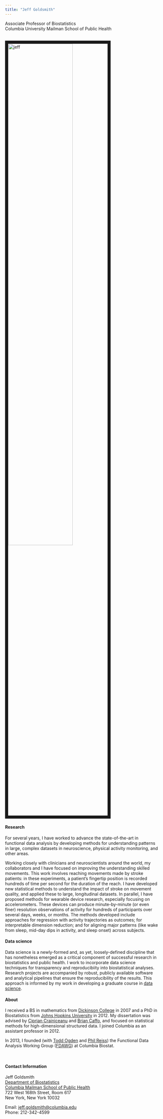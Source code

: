 ```yaml
---
title: "Jeff Goldsmith"
---
```


<link rel="stylesheet" href="styles.css" type="text/css">
<link rel="stylesheet" href="academicons/css/academicons.min.css"/>
<link rel="apple-touch-icon" href="/images/JG_transparent.png" >

Associate Professor of Biostatistics <br>
Columbia University Mailman School of Public Health

<br><img src="images/jeff.jpg" alt="jeff" style="width:65%; border:10px solid"><br>


#### Research

For several years, I have worked to advance the state-of-the-art in functional data analysis by developing methods for understanding patterns in large, complex datasets in neuroscience, physical activity monitoring, and other areas. 

Working closely with clinicians and neuroscientists around the world, my collaborators and I have focused on improving the understanding skilled movements. This work involves reaching movements made by stroke patients: in these experiments, a patient's fingertip position is recorded hundreds of time per second for the duration of the reach. I have developed new statistical methods to understand the impact of stroke on movement quality, and applied these to large, longitudinal datasets. In parallel, I have proposed methods for wearable device research, especially focusing on accelerometers. These devices can produce minute-by-minute (or even finer) resolution observations of activity for hundreds of participants over several days, weeks, or months. The methods developed include approaches for regression with activity trajectories as outcomes; for interpretable dimension reduction; and for aligning major patterns (like wake from sleep, mid-day dips in activity, and sleep onset) across subjects. 

#### Data science

Data science is a newly-formed and, as yet, loosely-defined discipline that has nonetheless emerged as a critical component of successful research in biostatistics and public health. I work to incorporate data science techniques for transparency and reproducibiity into biostatistical analyses. Research projects are accompanied by robust, publicly available software and analytical pipelines that ensure the reproducibility of the results. This approach is informed by my work in developing a graduate course in [data science](https://p8105.com).

#### About

I received a BS in mathematics from [Dickinson College](http://www.dickinson.edu) in 2007 and a PhD in Biostatistics from [Johns Hopkins University](http://www.jhsph.edu/departments/biostatistics/) in 2012. My dissertation was advised by [Ciprian Crainiceanu](http://www.biostat.jhsph.edu/~ccrainic/) and [Brian Caffo](https://sites.google.com/view/bcaffo/home), and focused on statistical methods for high-dimensional structured data. I joined Columbia as an assistant professor in 2012.

In 2013, I founded (with [Todd Ogden](https://www.mailman.columbia.edu/people/our-faculty/to166) and [Phil Reiss](https://works.bepress.com/phil_reiss/)) the Functional Data Analysis Working Group ([FDAWG](https://www.mailman.columbia.edu/research/functional-data-analysis-working-group)) at Columbia Biostat. 

<br>

#### Contact Information

Jeff Goldsmith  
[Department of Biostatistics](http://www.mailman.columbia.edu/academic-departments/biostatistics)  
[Columbia Mailman School of Public Health](http://www.mailman.columbia.edu/)  
722 West 168th Street, Room 617  
New York, New York 10032  

Email: [jeff.goldsmith@columbia.edu](mailto:jeff.goldsmith@columbia.edu)  
Phone: 212-342-4599 